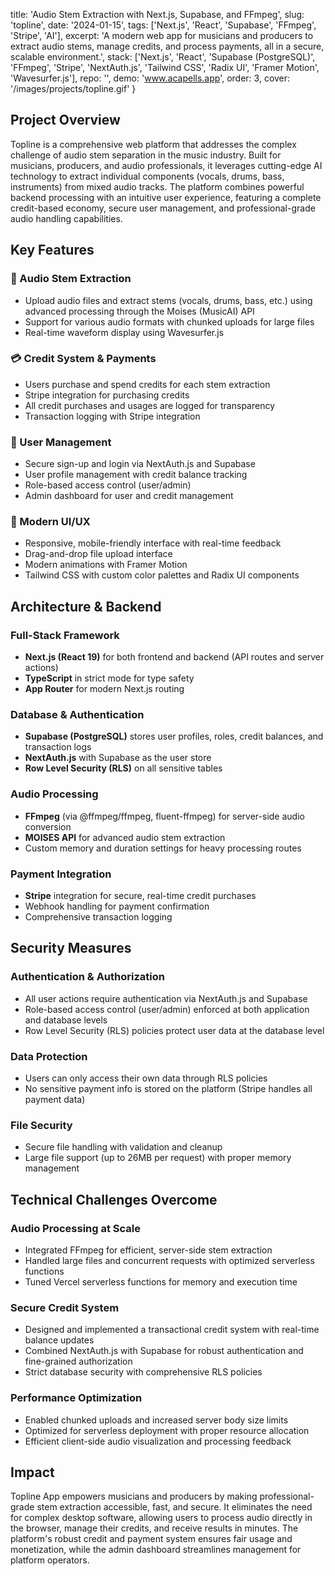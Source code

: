   title: 'Audio Stem Extraction with Next.js, Supabase, and FFmpeg',
  slug: 'topline',
  date: '2024-01-15',
  tags: ['Next.js', 'React', 'Supabase', 'FFmpeg', 'Stripe', 'AI'],
  excerpt: 'A modern web app for musicians and producers to extract audio stems, manage credits, and process payments, all in a secure, scalable environment.',
  stack: ['Next.js', 'React', 'Supabase (PostgreSQL)', 'FFmpeg', 'Stripe', 'NextAuth.js', 'Tailwind CSS', 'Radix UI', 'Framer Motion', 'Wavesurfer.js'],
  repo: '',
  demo: 'www.acapells.app',
  order: 3,
  cover: '/images/projects/topline.gif'
}

## Project Overview

Topline is a comprehensive web platform that addresses the complex challenge of audio stem separation in the music industry. Built for musicians, producers, and audio professionals, it leverages cutting-edge AI technology to extract individual components (vocals, drums, bass, instruments) from mixed audio tracks. The platform combines powerful backend processing with an intuitive user experience, featuring a complete credit-based economy, secure user management, and professional-grade audio handling capabilities.

## Key Features

### 🎵 Audio Stem Extraction
- Upload audio files and extract stems (vocals, drums, bass, etc.) using advanced processing through the Moises (MusicAI) API
- Support for various audio formats with chunked uploads for large files
- Real-time waveform display using Wavesurfer.js

### 💳 Credit System & Payments
- Users purchase and spend credits for each stem extraction
- Stripe integration for purchasing credits
- All credit purchases and usages are logged for transparency
- Transaction logging with Stripe integration

### 👤 User Management
- Secure sign-up and login via NextAuth.js and Supabase
- User profile management with credit balance tracking
- Role-based access control (user/admin)
- Admin dashboard for user and credit management

### 🎨 Modern UI/UX
- Responsive, mobile-friendly interface with real-time feedback
- Drag-and-drop file upload interface
- Modern animations with Framer Motion
- Tailwind CSS with custom color palettes and Radix UI components


## Architecture & Backend

### Full-Stack Framework
- **Next.js (React 19)** for both frontend and backend (API routes and server actions)
- **TypeScript** in strict mode for type safety
- **App Router** for modern Next.js routing

### Database & Authentication
- **Supabase (PostgreSQL)** stores user profiles, roles, credit balances, and transaction logs
- **NextAuth.js** with Supabase as the user store
- **Row Level Security (RLS)** on all sensitive tables

### Audio Processing
- **FFmpeg** (via @ffmpeg/ffmpeg, fluent-ffmpeg) for server-side audio conversion
- **MOISES API** for advanced audio stem extraction
- Custom memory and duration settings for heavy processing routes

### Payment Integration
- **Stripe** integration for secure, real-time credit purchases
- Webhook handling for payment confirmation
- Comprehensive transaction logging

## Security Measures

### Authentication & Authorization
- All user actions require authentication via NextAuth.js and Supabase
- Role-based access control (user/admin) enforced at both application and database levels
- Row Level Security (RLS) policies protect user data at the database level

### Data Protection
- Users can only access their own data through RLS policies
- No sensitive payment info is stored on the platform (Stripe handles all payment data)
 
### File Security
- Secure file handling with validation and cleanup
- Large file support (up to 26MB per request) with proper memory management

## Technical Challenges Overcome

### Audio Processing at Scale
- Integrated FFmpeg for efficient, server-side stem extraction
- Handled large files and concurrent requests with optimized serverless functions
- Tuned Vercel serverless functions for memory and execution time

### Secure Credit System
- Designed and implemented a transactional credit system with real-time balance updates
- Combined NextAuth.js with Supabase for robust authentication and fine-grained authorization
- Strict database security with comprehensive RLS policies

### Performance Optimization
- Enabled chunked uploads and increased server body size limits
- Optimized for serverless deployment with proper resource allocation
- Efficient client-side audio visualization and processing feedback

## Impact

Topline App empowers musicians and producers by making professional-grade stem extraction accessible, fast, and secure. It eliminates the need for complex desktop software, allowing users to process audio directly in the browser, manage their credits, and receive results in minutes. The platform's robust credit and payment system ensures fair usage and monetization, while the admin dashboard streamlines management for platform operators.



